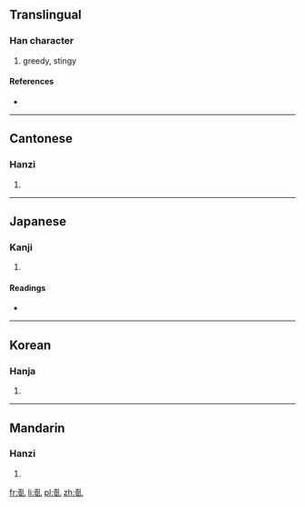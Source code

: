 ==Translingual==

===Han character===
{{Han char|rn=5|rad=乙|as=12|sn=13|four=4211<sub>0</sub>|canj=土廿山 (GTU)|ids=⿰[[壹]][[乚]]}}

# greedy, stingy

====References====
* {{Han ref|kx=0085.020|dkj=00216|dj=0173.100|hdz=10057.080|uh=4E84|ud=20100|bh=DCB2|bd=56498}}

----

==Cantonese==

===Hanzi===
{{yue-hanzi|jyut=|y=yi4}}

# {{defn|lang=yue|sort=乙12}}

----

==Japanese==

===Kanji===
{{ja-kanji|grade=|rs=乙12}}

# {{defn|lang=ja|sort=乙12}}

====Readings====
* {{ja-readings|on=[[い]] (i)|kun=[[むさぼる]] (musaboru)}}

----

==Korean==

===Hanja===
{{ko-hanja|hangeul=(탐할)의|rv=ui|mr=ŭi}}

# {{defn|lang=ko|sort=乙12}}

----

==Mandarin==

===Hanzi===
{{cmn-hanzi|pin=[[yì]] ([[yi4]])|wg=i<sup>4</sup>}}

# {{defn|lang=cmn|sort=乙12}}

[[fr:亄]]
[[li:亄]]
[[pl:亄]]
[[zh:亄]]